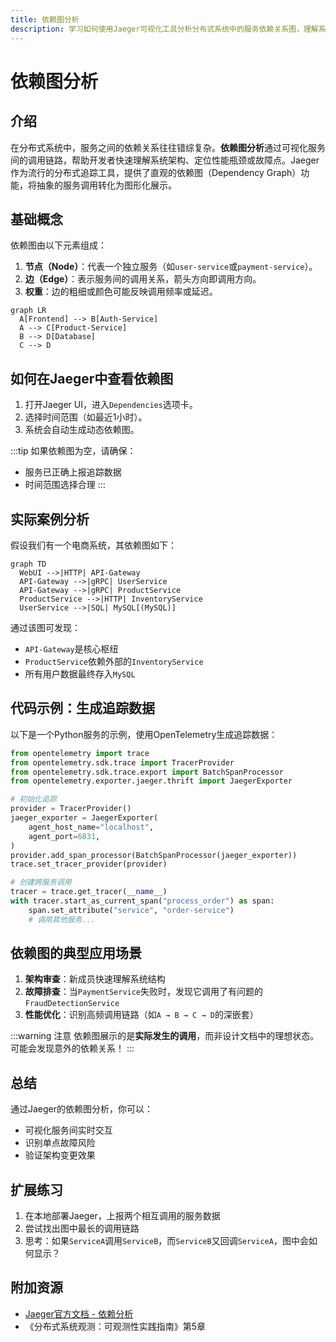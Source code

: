 ```yaml
---
title: 依赖图分析
description: 学习如何使用Jaeger可视化工具分析分布式系统中的服务依赖关系图，理解系统架构和调用链路。
---
```


# 依赖图分析

## 介绍

在分布式系统中，服务之间的依赖关系往往错综复杂。**依赖图分析**通过可视化服务间的调用链路，帮助开发者快速理解系统架构、定位性能瓶颈或故障点。Jaeger作为流行的分布式追踪工具，提供了直观的依赖图（Dependency Graph）功能，将抽象的服务调用转化为图形化展示。

## 基础概念

依赖图由以下元素组成：
1. **节点（Node）**：代表一个独立服务（如`user-service`或`payment-service`）。
2. **边（Edge）**：表示服务间的调用关系，箭头方向即调用方向。
3. **权重**：边的粗细或颜色可能反映调用频率或延迟。

```mermaid
graph LR
  A[Frontend] --> B[Auth-Service]
  A --> C[Product-Service]
  B --> D[Database]
  C --> D
```

## 如何在Jaeger中查看依赖图

1. 打开Jaeger UI，进入`Dependencies`选项卡。
2. 选择时间范围（如最近1小时）。
3. 系统会自动生成动态依赖图。

:::tip
如果依赖图为空，请确保：
- 服务已正确上报追踪数据
- 时间范围选择合理
:::

## 实际案例分析

假设我们有一个电商系统，其依赖图如下：

```mermaid
graph TD
  WebUI -->|HTTP| API-Gateway
  API-Gateway -->|gRPC| UserService
  API-Gateway -->|gRPC| ProductService
  ProductService -->|HTTP| InventoryService
  UserService -->|SQL| MySQL[(MySQL)]
```

通过该图可发现：
- `API-Gateway`是核心枢纽
- `ProductService`依赖外部的`InventoryService`
- 所有用户数据最终存入`MySQL`

## 代码示例：生成追踪数据

以下是一个Python服务的示例，使用OpenTelemetry生成追踪数据：

```python
from opentelemetry import trace
from opentelemetry.sdk.trace import TracerProvider
from opentelemetry.sdk.trace.export import BatchSpanProcessor
from opentelemetry.exporter.jaeger.thrift import JaegerExporter

# 初始化追踪
provider = TracerProvider()
jaeger_exporter = JaegerExporter(
    agent_host_name="localhost",
    agent_port=6831,
)
provider.add_span_processor(BatchSpanProcessor(jaeger_exporter))
trace.set_tracer_provider(provider)

# 创建跨服务调用
tracer = trace.get_tracer(__name__)
with tracer.start_as_current_span("process_order") as span:
    span.set_attribute("service", "order-service")
    # 调用其他服务...
```

## 依赖图的典型应用场景

1. **架构审查**：新成员快速理解系统结构
2. **故障排查**：当`PaymentService`失败时，发现它调用了有问题的`FraudDetectionService`
3. **性能优化**：识别高频调用链路（如`A → B → C → D`的深嵌套）

:::warning 注意
依赖图展示的是**实际发生的调用**，而非设计文档中的理想状态。可能会发现意外的依赖关系！
:::

## 总结

通过Jaeger的依赖图分析，你可以：
- 可视化服务间实时交互
- 识别单点故障风险
- 验证架构变更效果

## 扩展练习

1. 在本地部署Jaeger，上报两个相互调用的服务数据
2. 尝试找出图中最长的调用链路
3. 思考：如果`ServiceA`调用`ServiceB`，而`ServiceB`又回调`ServiceA`，图中会如何显示？

## 附加资源

- [Jaeger官方文档 - 依赖分析](https://www.jaegertracing.io/docs/latest/dependencies/)
- 《分布式系统观测：可观测性实践指南》第5章